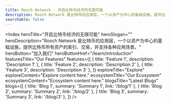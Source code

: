 ```yaml
---
title: Rooch Network - 开启比特币经济的无限可能
description: Rooch Network 是比特币的应用层，一个以资产为中心的基础设施，提供比特币所有资产的索引、交易，并支持各种应用场景
searchable: false
---
```



<Index
  heroTitle="开启比特币经济的无限可能"
  heroSlogan=""
  heroDescription="Rooch Network 是比特币的应用层，一个以资产为中心的基础设施，提供比特币所有资产的索引、交易，并支持各种应用场景。"
  heroButton="加入我们"
  heroButtonHref="/learn/introduction"
  featuresTitle="Our Features"
  features={[
    { title: 'Feature 1', description: 'Description 1' },
    { title: 'Feature 2', description: 'Description 2' },
    { title: 'Feature 3', description: 'Description 3' },
  ]}
  exploreTitle="Explore"
  exploreContent="Explore content here."
  ecosystemTitle="Our Ecosystem"
  ecosystemContent="Ecosystem content here."
  blogsTitle="Latest Blogs"
  blogs={[
    { title: 'Blog 1', summary: 'Summary 1', link: '/blog/1' },
    { title: 'Blog 2', summary: 'Summary 2', link: '/blog/2' },
    { title: 'Blog 3', summary: 'Summary 3', link: '/blog/3' },
  ]}
/>

